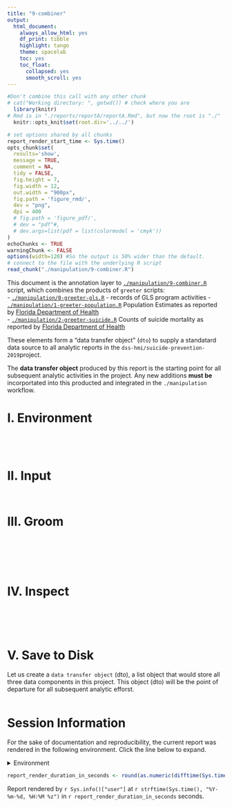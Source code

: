 ```yaml
---
title: "9-combiner"
output:
  html_document: 
    always_allow_html: yes
    df_print: tibble
    highlight: tango
    theme: spacelab
    toc: yes
    toc_float:
      collapsed: yes
      smooth_scroll: yes
---
```


<!-- These two chunks should be added in the beginning of every .Rmd that you want to source an .R script -->
<!--  The 1st mandatory chunck  -->
<!--  Set the working directory to the repository's base directory -->
```r
#Don't combine this call with any other chunk 
# cat("Working directory: ", getwd()) # check where you are
  library(knitr)
# Rmd is in "./reports/reportA/reportA.Rmd", but now the root is "./"
  knitr::opts_knit$set(root.dir='../../') 
```

<!--  The 2nd mandatory chunck  -->
<!-- Set the report-wide options, and point to the external code file. -->
```r
# set options shared by all chunks
report_render_start_time <- Sys.time()
opts_chunk$set(
  results='show', 
  message = TRUE,
  comment = NA, 
  tidy = FALSE,
  fig.height = 7, 
  fig.width = 12, 
  out.width = "900px",
  fig.path = 'figure_rmd/',     
  dev = "png",
  dpi = 400
  # fig.path = 'figure_pdf/',     
  # dev = "pdf"#,
  # dev.args=list(pdf = list(colormodel = 'cmyk'))
)
echoChunks <- TRUE
warningChunk <- FALSE
options(width=120) #So the output is 50% wider than the default.
# connect to the file with the underlying R script  
read_chunk("./manipulation/9-combiner.R") 
```

This document is the annotation layer to [`./manipulation/9-combiner.R`][path_combiner] script, which combines the products of `greeter` scripts:  
- [`./manipulation/0-greeter-gls.R`][path_greeter_0] - records of GLS program activities
- [`./manipulation/1-greeter-population.R`][path_greeter_1] Population Estimates as reported by [Florida Department of Health](http://www.flhealthcharts.com)  
- [`./manipulation/2-greeter-suicide.R`][path_greeter_2] Counts of suicide mortality as reported by [Florida Department of Health](http://www.flhealthcharts.com)   

These elements form a "data transfer object" (`dto`) to supply a standatard data source to all analytic reports in the `dss-hmi/suicide-prevention-2019`project. 

The __data transfer object__ produced by this report is the starting point for all subsequent analytic activities in the project. Any new additions **must be** incorportated into this producted and integrated in the `./manipulation` workflow.

[path_combiner]:https://github.com/dss-hmi/suicide-prevention-2019/blob/master/manipulation/3-combiner.R
[path_greeter_0]:https://github.com/dss-hmi/suicide-prevention-2019/blob/master/manipulation/0-greeter-gls.R
[path_greeter_1]:https://github.com/dss-hmi/suicide-prevention-2019/blob/master/manipulation/1-greeter-population.R
[path_greeter_2]:https://github.com/dss-hmi/suicide-prevention-2019/blob/master/manipulation/2-greeter-suicide.R




# I. Environment

<!-- Load 'sourced' R files.  Suppress the output when loading packages. --> 
```r
```


<!-- Load the sources.  Suppress the output when loading sources. --> 
```r
```


<!-- Load any Global functions and variables declared in the R file.  Suppress the output. --> 
```r
```

<!-- Declare any global functions specific to a Rmd output.  Suppress the output. --> 
```r
```

# II. Input
<!-- Load the datasets.   -->
```r
```

<!-- Inspect the datasets.   -->
```r
```

# III. Groom
<!-- Tweak the datasets.   -->
```r
```


```r
```


```r
```


```r
```


```r
```


```r
```

# IV. Inspect


```r
```


```r
```


```r
```
<!-- Basic table view.   -->
```r
```

<!-- Basic graph view.   -->
```r
```



# V. Save to Disk

Let us create a `data transfer object` (dto), a list object that would store all three data components in this project. This object (dto) will be the point of departure for all subsequent analytic efforst. 


```r
```



Session Information {#session-info}
===========================================================================

For the sake of documentation and reproducibility, the current report was rendered in the following environment.  Click the line below to expand.

<details>
  <summary>Environment <span class="glyphicon glyphicon-plus-sign"></span></summary>
```r
if( requireNamespace("devtools", quietly = TRUE) ) {
  devtools::session_info()
} else {
  sessionInfo()
}
```
</details>

```r
report_render_duration_in_seconds <- round(as.numeric(difftime(Sys.time(), report_render_start_time, units="secs")))
```

Report rendered by `r Sys.info()["user"]` at `r strftime(Sys.time(), "%Y-%m-%d, %H:%M %z")` in `r report_render_duration_in_seconds` seconds.


